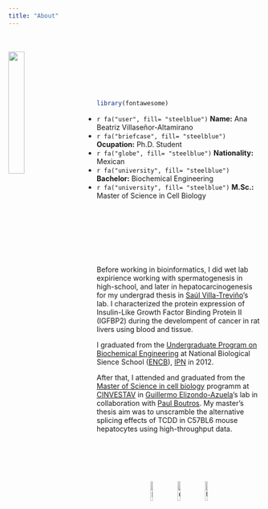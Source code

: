 ```yaml
---
title: "About"
---
```

<br><br>
<img src="images/ibq.jpg" style="width:25%; margin-right: 50px" align="left">

<br><br><br><br>

```r
library(fontawesome)
```

- `r fa("user", fill= "steelblue")` __Name:__ Ana Beatriz Villaseñor-Altamirano
- `r fa("briefcase", fill= "steelblue")` __Ocupation:__ Ph.D. Student
- `r fa("globe", fill= "steelblue")` __Nationality:__ Mexican
- `r fa("university", fill= "steelblue")` __Bachelor:__ Biochemical Engineering 
- `r fa("university", fill= "steelblue")` __M.Sc.:__ Master of Science in Cell Biology

<br><br><br><br><br><br>


Before working in bioinformatics, I did wet lab expirience working with spermatogenesis in high-school, and later in hepatocarcinogenesis for my undergrad thesis in [Saúl Villa-Treviño](https://www.cell.cinvestav.mx/depto.php?lang=es&tit=4&subt=1&subsubt=11)'s lab. I characterized the protein expression of Insulin-Like Growth Factor Binding Protein II (IGFBP2) during the develompent of cancer in rat livers using blood and tissue.  

I graduated from the [Undergraduate Program on Biochemical Engineering](https://www.encb.ipn.mx/licenciatura/ingenieriaBioquimica/index.html) at National Biological Sience School ([ENCB](https://www.encb.ipn.mx/Paginas/index.html)), [IPN](https://www.ipn.mx/) in 2012.


After that, I attended and graduated from the [Master of Science in cell biology](https://www.cell.cinvestav.mx/depto.php?lang=es&tit=1) programm at [CINVESTAV](https://www.cinvestav.mx/) in [Guillermo Elizondo-Azuela](https://www.cell.cinvestav.mx/depto.php?lang=es&tit=4&subt=1&subsubt=6)'s lab in collaboration with [Paul Boutros](https://labs.oicr.on.ca/boutros-lab/software). My master's thesis aim was to unscramble the alternative splicing effects of TCDD in C57BL6 mouse hepatocytes using high-throughput data.

<br><br><br><br>

<center>
![IPN](images/IPN.png){width=10%} ![CINVESTAV](images/Cinvestav.jpg){width=10%} ![UNAM](images/UNAM.jpg){width=10%}
</center>


 